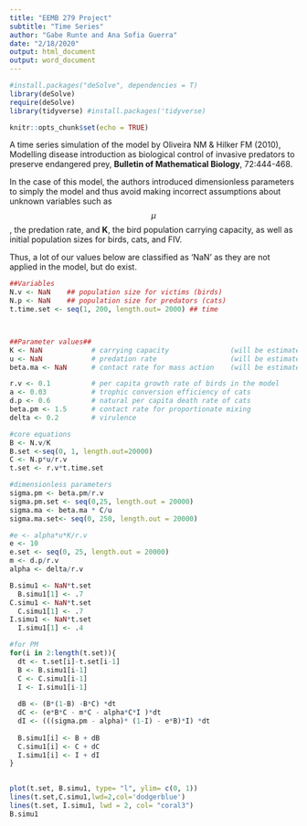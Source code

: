 ```yaml
---
title: "EEMB 279 Project"
subtitle: "Time Series"
author: "Gabe Runte and Ana Sofia Guerra"
date: "2/18/2020"
output: html_document
output: word_document
---
```

```r
#install.packages("deSolve", dependencies = T)
library(deSolve)
require(deSolve)
library(tidyverse) #install.packages('tidyverse)
```
 
```r
knitr::opts_chunk$set(echo = TRUE)
```

A time series simulation of the model by Oliveira NM & Hilker FM (2010), Modelling disease introduction as biological control of invasive predators to preserve endangered prey, **Bulletin of Mathematical Biology**, 72:444-468. 

In the case of this model, the authors introduced dimensionless parameters to simply the model and thus avoid making incorrect assumptions about unknown variables such as $$\mu$$, the predation rate, and **K**, the bird population carrying capacity, as well as initial population sizes for birds, cats, and FIV. 

Thus, a lot of our values below are classified as 'NaN' as they are not applied in the model, but do exist. 
```r
##Variables
N.v <- NaN    ## population size for victims (birds)
N.p <- NaN    ## population size for predators (cats)
t.time.set <- seq(1, 200, length.out= 2000) ## time



##Parameter values##
K <- NaN            # carrying capacity               (will be estimated from dimensionless parameters)
u <- NaN            # predation rate                  (will be estimated from dimensionless parameters)
beta.ma <- NaN      # contact rate for mass action    (will be estimated from dimensionless parameters)    

r.v <- 0.1          # per capita growth rate of birds in the model
a <- 0.03           # trophic conversion efficiency of cats
d.p <- 0.6          # natural per capita death rate of cats
beta.pm <- 1.5      # contact rate for proportionate mixing
delta <- 0.2        # virulence

#core equations
B <- N.v/K
B.set <-seq(0, 1, length.out=20000)
C <- N.p*u/r.v
t.set <- r.v*t.time.set

#dimensionless parameters
sigma.pm <- beta.pm/r.v
sigma.pm.set <- seq(0,25, length.out = 20000)
sigma.ma <- beta.ma * C/u 
sigma.ma.set<- seq(0, 250, length.out = 20000)

#e <- alpha*u*K/r.v
e <- 10
e.set <- seq(0, 25, length.out = 20000)
m <- d.p/r.v
alpha <- delta/r.v

```



```r
B.simu1 <- NaN*t.set 
  B.simu1[1] <- .7
C.simu1 <- NaN*t.set
  C.simu1[1] <- .7
I.simu1 <- NaN*t.set
  I.simu1[1] <- .4

#for PM
for(i in 2:length(t.set)){
  dt <- t.set[i]-t.set[i-1]
  B <- B.simu1[i-1]
  C <- C.simu1[i-1]
  I <- I.simu1[i-1]
  
  dB <- (B*(1-B) -B*C) *dt
  dC <- (e*B*C - m*C - alpha*C*I )*dt
  dI <- (((sigma.pm - alpha)* (1-I) - e*B)*I) *dt
  
  B.simu1[i] <- B + dB
  C.simu1[i] <- C + dC
  I.simu1[i] <- I + dI
}

  
plot(t.set, B.simu1, type= "l", ylim= c(0, 1))  
lines(t.set,C.simu1,lwd=2,col='dodgerblue')
lines(t.set, I.simu1, lwd = 2, col= "coral3")
B.simu1
```

